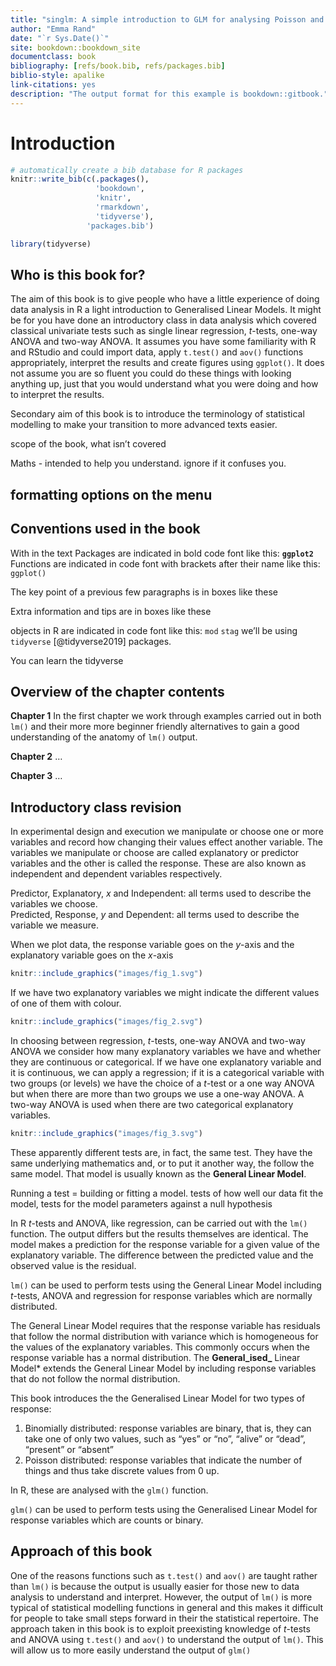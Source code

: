 ```yaml
--- 
title: "singlm: A simple introduction to GLM for analysing Poisson and Binomial responses in R"
author: "Emma Rand"
date: "`r Sys.Date()`"
site: bookdown::bookdown_site
documentclass: book
bibliography: [refs/book.bib, refs/packages.bib]
biblio-style: apalike
link-citations: yes
description: "The output format for this example is bookdown::gitbook."
---
```


# Introduction {-#intro}

```r
# automatically create a bib database for R packages
knitr::write_bib(c(.packages(),
                   'bookdown',
                   'knitr',
                   'rmarkdown',
                   'tidyverse'),
                 'packages.bib')
```


```r
library(tidyverse)

```

## Who is this book for?

The aim of this book is to give people who have a little experience of doing data analysis in R a light introduction to Generalised Linear Models.
It might be for you have done an introductory class in data analysis which covered classical univariate tests such as single linear regression, *t*-tests, one-way ANOVA and two-way ANOVA. It assumes you have some familiarity with R and RStudio and could import data, apply `t.test()` and `aov()` functions appropriately, interpret the results and create figures using `ggplot()`. It does not assume you are so fluent you could do these things with looking anything up, just that you would understand what you were doing and how to interpret the results.

Secondary aim of this book is to introduce the terminology of statistical modelling to make your transition to more advanced texts easier.

scope of the book, what isn't covered

Maths - intended to help you understand. ignore if it confuses you.

## formatting options on the menu


## Conventions used in the book
With in the text
Packages are indicated in bold code font like this: **`ggplot2`**
Functions are indicated in code font with brackets after their name like this: `ggplot()`

:::key
The key point of a previous few paragraphs is in boxes like these
:::

:::fyi
Extra information and tips are in boxes like these
:::

objects in R are indicated in code font like this: `mod` `stag`
we'll be using `tidyverse` [@tidyverse2019] packages.

:::fyi
You can learn the tidyverse
:::





##  Overview of the chapter contents
**Chapter 1**
In the first chapter we work through examples carried out in both `lm()` and their more more beginner friendly alternatives to gain a good understanding of the anatomy of `lm()` output.

**Chapter 2**
...

**Chapter 3**
...



## Introductory class revision
In experimental design and execution we manipulate or choose one or more variables and record how changing their values effect another variable. The variables we manipulate or choose are called explanatory or predictor variables and the other is called the response. These are also known as independent and dependent variables respectively.

:::key
Predictor, Explanatory, *x* and Independent: all terms used to describe the variables we choose.  
Predicted, Response, *y* and Dependent: all terms used to describe the variable we measure.
:::

When we plot data, the response variable goes on the *y*-axis and the explanatory variable goes on the *x*-axis

```r
knitr::include_graphics("images/fig_1.svg")
```

If we have two explanatory variables we might indicate the different values of one of them with colour.


```r
knitr::include_graphics("images/fig_2.svg")
```

In choosing between regression, *t*-tests, one-way ANOVA and two-way ANOVA we consider how many explanatory variables we have and whether they are continuous or categorical. If we have one explanatory variable and it is continuous, we can apply a regression; if it is a categorical variable with two groups (or levels) we have the choice of a *t*-test or a one way ANOVA but when there are more than two groups we use a one-way ANOVA. A two-way ANOVA is used when there are two categorical explanatory variables.


```r
knitr::include_graphics("images/fig_3.svg")
```

These apparently different tests are, in fact, the same test. They have the same underlying mathematics and, or to put it another way, the follow the same model. That model is usually known as the **General Linear Model**. 

Running a test = building or fitting a model. tests of how well our data fit the model, tests for the model parameters against a null hypothesis

In R *t*-tests and ANOVA, like regression, can be carried out with the `lm()` function. The output differs but the results themselves are identical. The model makes a prediction for the response variable for a given value of the explanatory variable. The difference between the predicted value and the observed value is the residual.

:::key
`lm()` can be used to perform tests using the General Linear Model including *t*-tests, ANOVA and regression for response variables which are normally distributed.
:::

The General Linear Model requires that the response variable has residuals that follow the normal distribution with variance which is homogeneous for the values of the explanatory variables. This commonly occurs when the response variable has a normal distribution. The **General_ised_** Linear Model* extends the General Linear Model by including response variables that do not follow the normal distribution. 

This book introduces the the Generalised Linear Model for two types of response:

1. Binomially distributed: response variables are binary, that is, they can take one of only two values, such as "yes" or "no", "alive" or "dead", "present" or "absent"  
2. Poisson distributed: response variables that indicate the number of things and thus take discrete values from 0 up.

In R, these are analysed with the `glm()` function.

:::key
`glm()` can be used to perform tests using the Generalised Linear Model for response variables which are counts or binary.
:::

## Approach of this book
One of the reasons functions such as `t.test()` and `aov()` are taught rather than `lm()` is because the output is usually easier for those new to data analysis to understand and interpret. However, the output of `lm()` is more typical of statistical modelling functions in general and this makes it  difficult for people to take small steps forward in their the statistical repertoire. The approach taken in this book is to exploit preexisting knowledge of *t*-tests and ANOVA using `t.test()` and `aov()` to understand the output of `lm()`. This will allow us to more easily understand the output of `glm()` 

